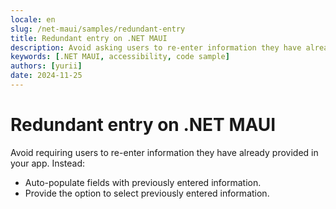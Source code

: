 ```yaml
---
locale: en
slug: /net-maui/samples/redundant-entry
title: Redundant entry on .NET MAUI
description: Avoid asking users to re-enter information they have already provided in the same session.
keywords: [.NET MAUI, accessibility, code sample]
authors: [yurii]
date: 2024-11-25
---
```


# Redundant entry on .NET MAUI

Avoid requiring users to re-enter information they have already provided in your app. Instead:

- Auto-populate fields with previously entered information.
- Provide the option to select previously entered information.

<CodeSample id="redundant-entry" platform="net-maui" locale="en"/>
